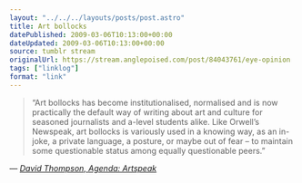 ```yaml
---
layout: "../../../layouts/posts/post.astro"
title: Art bollocks
datePublished: 2009-03-06T10:13:00+00:00
dateUpdated: 2009-03-06T10:13:00+00:00
source: tumblr stream
originalUrl: https://stream.anglepoised.com/post/84043761/eye-opinion
tags: ["linklog"]
format: "link"
---
```


> &ldquo;Art bollocks has become institutionalised, normalised and is now practically the default way of writing about art and culture for seasoned journalists and a-level students alike. Like Orwell’s Newspeak, art bollocks is variously used in a knowing way, as an in-joke, a private language, a posture, or maybe out of fear – to maintain some questionable status among equally questionable peers.&rdquo;

— <cite>[David Thompson, _Agenda: Artspeak_](http://www.eyemagazine.com/opinion/article/agenda-artspeak)</cite>
